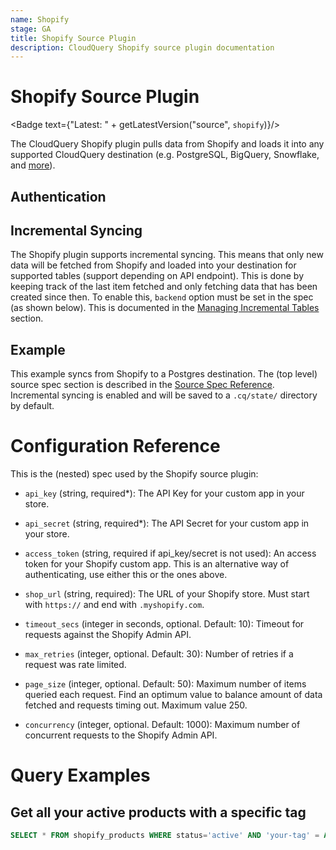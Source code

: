 ```yaml
---
name: Shopify
stage: GA
title: Shopify Source Plugin
description: CloudQuery Shopify source plugin documentation
---
```

# Shopify Source Plugin


<Badge text={"Latest: " + getLatestVersion("source", `shopify`)}/>

The CloudQuery Shopify plugin pulls data from Shopify and loads it into any supported CloudQuery destination (e.g. PostgreSQL, BigQuery, Snowflake, and [more](/docs/plugins/destinations/overview)).

## Authentication

<Authentication/>

## Incremental Syncing

The Shopify plugin supports incremental syncing. This means that only new data will be fetched from Shopify and loaded into your destination for supported tables (support depending on API endpoint). This is done by keeping track of the last item fetched and only fetching data that has been created since then.
To enable this, `backend` option must be set in the spec (as shown below). This is documented in the [Managing Incremental Tables](/docs/advanced-topics/managing-incremental-tables) section.

## Example

This example syncs from Shopify to a Postgres destination. The (top level) source spec section is described in the [Source Spec Reference](/docs/reference/source-spec). Incremental syncing is enabled and will be saved to a `.cq/state/` directory by default.

<Configuration/>

# Configuration Reference

This is the (nested) spec used by the Shopify source plugin:

- `api_key` (string, required*):
  The API Key for your custom app in your store.

- `api_secret` (string, required*):
  The API Secret for your custom app in your store.

- `access_token` (string, required if api_key/secret is not used):
  An access token for your Shopify custom app. This is an alternative way of authenticating, use either this or the ones above.

- `shop_url` (string, required): The URL of your Shopify store. Must start with `https://` and end with `.myshopify.com`.

- `timeout_secs` (integer in seconds, optional. Default: 10):
  Timeout for requests against the Shopify Admin API.

- `max_retries` (integer, optional. Default: 30):
  Number of retries if a request was rate limited.

- `page_size` (integer, optional. Default: 50):
  Maximum number of items queried each request. Find an optimum value to balance amount of data fetched and requests timing out. Maximum value 250.

- `concurrency` (integer, optional. Default: 1000):
  Maximum number of concurrent requests to the Shopify Admin API.

# Query Examples

## Get all your active products with a specific tag

```sql copy
SELECT * FROM shopify_products WHERE status='active' AND 'your-tag' = ANY(tags);
```

